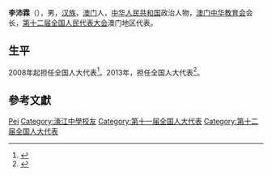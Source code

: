 '''李沛霖'''{{GLM}}（{{bd|1948年||}}），男，[[汉族|汉族]]，[[澳门|澳门]]人，[[中华人民共和国|中华人民共和国]]政治人物，[[澳门中华教育会|澳门中华教育会]]会长，[[第十二届全国人民代表大会|第十二届全国人民代表大会]]澳门地区代表。

== 生平 ==
2008年起担任全国人大代表<ref>{{cite news|title=全国人大代表信息-李沛霖|url= http://210.82.31.1:8084/delegate/viewDelegate.action?dbid=112697|accessdate=2013-04-05|newspaper=全国人大网|archive-url=https://web.archive.org/web/20130713042825/http://www.npc.gov.cn/delegate/viewDelegate.action?dbid=112697|archive-date=2013-07-13|dead-url=yes}}</ref>。2013年，担任全国人大代表<ref>{{cite news|title=全国人大代表信息-李沛霖|url= http://210.82.31.1:8084/delegate/viewDelegate.action?dbid=122696|accessdate=2013-04-05|newspaper=全国人大网|archive-url=https://web.archive.org/web/20140527213334/http://www.npc.gov.cn/delegate/viewDelegate.action?dbid=122696|archive-date=2014-05-27|dead-url=yes}}</ref>。

== 參考文獻 ==
{{reflist}}

{{中国政治人物小作品}}
{{中华职业教育社第九届理事会}}

{{Authority control}}
{{DEFAULTSORT:Li李}}
[[Category:李姓|Pei]]
[[Category:濠江中學校友|Category:濠江中學校友]]
[[Category:第十一届全国人大代表|Category:第十一届全国人大代表]]
[[Category:第十二届全国人大代表|Category:第十二届全国人大代表]]
